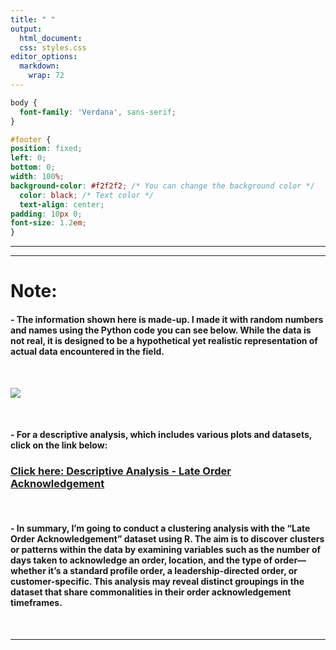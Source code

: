 ```yaml
---
title: " "
output:
  html_document:
  css: styles.css
editor_options: 
  markdown: 
    wrap: 72
---
```


```css
body {
  font-family: 'Verdana', sans-serif;
}

#footer {
position: fixed;
left: 0;
bottom: 0;
width: 100%;
background-color: #f2f2f2; /* You can change the background color */
  color: black; /* Text color */
  text-align: center;
padding: 10px 0;
font-size: 1.2em;
}

```

------------------------------------------------------------------------

------------------------------------------------------------------------

# **Note:**

#### - The information shown here is made-up. I made it with random numbers and names using the Python code you can see below. While the data is not real, it is designed to be a hypothetical yet realistic representation of actual data encountered in the field.

<br>

![](images/Screenshot%202024-02-26%20at%207.18.48%20PM.png)

<br>

#### - For a descriptive analysis, which includes various plots and datasets, click on the link below:

### [Click here: Descriptive Analysis - Late Order Acknowledgement](https://business-analytics-slee.shinyapps.io/SupplyChainAnalytics_LateOrder_descriptive/)

<br>

#### - In summary, I'm going to conduct a clustering analysis with the "Late Order Acknowledgement" dataset using R. The aim is to discover clusters or patterns within the data by examining variables such as the number of days taken to acknowledge an order, location, and the type of order—whether it's a standard profile order, a leadership-directed order, or customer-specific. This analysis may reveal distinct groupings in the dataset that share commonalities in their order acknowledgement timeframes.

<br>

------------------------------------------------------------------------

